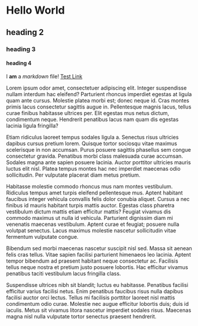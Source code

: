 # Hello World

## heading 2

### heading 3

#### heading 4

I **am** a _markdown_ file!
[Test Link](https://google.com)

Lorem ipsum odor amet, consectetuer adipiscing elit. Integer suspendisse nullam interdum hac eleifend? Parturient rhoncus imperdiet egestas at ligula quam ante cursus. Molestie platea morbi est; donec neque id. Cras montes primis lacus consectetur sagittis augue in. Pellentesque magnis lacus, tellus curae finibus habitasse ultrices per. Elit egestas mus netus dictum, condimentum neque. Hendrerit penatibus lacus nam quam dis egestas lacinia ligula fringilla?

Etiam ridiculus laoreet tempus sodales ligula a. Senectus risus ultricies dapibus cursus pretium lorem. Quisque tortor sociosqu vitae maximus scelerisque in non accumsan. Purus posuere sagittis phasellus sem congue consectetur gravida. Penatibus morbi class malesuada curae accumsan. Sodales magna ante sapien posuere lacinia. Auctor porttitor ultricies mauris luctus elit nisl. Platea tempus montes hac nec imperdiet maecenas odio sollicitudin. Per vulputate placerat diam metus pretium.

Habitasse molestie commodo rhoncus mus nam montes vestibulum. Ridiculus tempus amet turpis eleifend pellentesque mus. Aptent habitant faucibus integer vehicula convallis felis dolor conubia aliquet. Cursus a nec finibus id mauris habitant turpis mattis auctor. Egestas class pharetra vestibulum dictum mattis etiam efficitur mattis? Feugiat vivamus dis commodo maximus ut nulla id vehicula. Parturient dignissim diam mi venenatis maecenas vestibulum. Aptent curae et feugiat; posuere nulla volutpat senectus. Lacus maximus molestie nascetur sollicitudin vitae fermentum vulputate congue.

Bibendum sed morbi maecenas nascetur suscipit nisl sed. Massa sit aenean felis cras tellus. Vitae sapien facilisi parturient himenaeos leo lacinia. Aptent tempor bibendum ad praesent habitant neque consectetur ac. Facilisis tellus neque nostra et pretium justo posuere lobortis. Hac efficitur vivamus penatibus taciti vestibulum lacus fringilla class.

Suspendisse ultrices nibh sit blandit; luctus eu habitasse. Penatibus facilisi efficitur varius facilisi netus. Enim penatibus faucibus risus nulla dapibus facilisi auctor orci lectus. Tellus mi facilisis porttitor laoreet nisl mattis condimentum odio curae. Molestie nec augue efficitur lobortis duis; duis id iaculis. Metus sit vivamus litora nascetur imperdiet sodales risus. Maecenas magna nisl nulla vulputate tortor senectus praesent hendrerit.